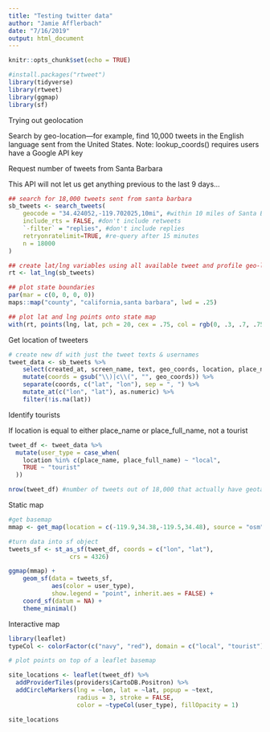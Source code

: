 ```yaml
---
title: "Testing twitter data"
author: "Jamie Afflerbach"
date: "7/16/2019"
output: html_document
---
```


```r
knitr::opts_chunk$set(echo = TRUE)

#install.packages("rtweet")
library(tidyverse)
library(rtweet)
library(ggmap)
library(sf)
```

Trying out geolocation

Search by geo-location—for example, find 10,000 tweets in the English language sent from the United States. Note: lookup_coords() requires users have a Google API key


Request number of tweets from Santa Barbara

This API will not let us get anything previous to the last 9 days...
```r

## search for 18,000 tweets sent from santa barbara
sb_tweets <- search_tweets(
    geocode = "34.424052,-119.702025,10mi", #within 10 miles of Santa Barbara Courthouse
    include_rts = FALSE, #don't include retweets
    `-filter` = "replies", #don't include replies
    retryonratelimit=TRUE, #re-query after 15 minutes
    n = 18000
)

## create lat/lng variables using all available tweet and profile geo-location data
rt <- lat_lng(sb_tweets)

## plot state boundaries
par(mar = c(0, 0, 0, 0))
maps::map("county", "california,santa barbara", lwd = .25)

## plot lat and lng points onto state map
with(rt, points(lng, lat, pch = 20, cex = .75, col = rgb(0, .3, .7, .75)))
```

Get location of tweeters



```r
# create new df with just the tweet texts & usernames
tweet_data <- sb_tweets %>%
    select(created_at, screen_name, text, geo_coords, location, place_name,place_full_name) %>%
    mutate(coords = gsub("\\)|c\\(", "", geo_coords)) %>%
    separate(coords, c("lat", "lon"), sep = ", ") %>%
    mutate_at(c("lon", "lat"), as.numeric) %>%
    filter(!is.na(lat))
```

Identify tourists

If location is equal to either place_name or place_full_name, not a tourist
```r
tweet_df <- tweet_data %>%
  mutate(user_type = case_when(
    location %in% c(place_name, place_full_name) ~ "local",
    TRUE ~ "tourist"
  ))

nrow(tweet_df) #number of tweets out of 18,000 that actually have geotag info 
```

Static map

```r
#get basemap
mmap <- get_map(location = c(-119.9,34.38,-119.5,34.48), source = "osm")

#turn data into sf object
tweets_sf <- st_as_sf(tweet_df, coords = c("lon", "lat"), 
                 crs = 4326)

ggmap(mmap) +
    geom_sf(data = tweets_sf, 
            aes(color = user_type),
            show.legend = "point", inherit.aes = FALSE) +
    coord_sf(datum = NA) +
    theme_minimal()

```

Interactive map

```r
library(leaflet)
typeCol <- colorFactor(c("navy", "red"), domain = c("local", "tourist"))

# plot points on top of a leaflet basemap

site_locations <- leaflet(tweet_df) %>%
  addProviderTiles(providers$CartoDB.Positron) %>%
  addCircleMarkers(lng = ~lon, lat = ~lat, popup = ~text,
                   radius = 3, stroke = FALSE,
                   color = ~typeCol(user_type), fillOpacity = 1)

site_locations
```


